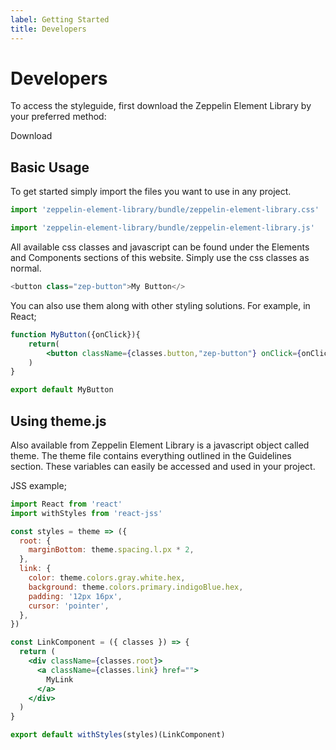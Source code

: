 ```yaml
---
label: Getting Started
title: Developers
---
```



# Developers

To access the styleguide, first download the Zeppelin Element Library by your preferred method:

<Link to={'/content/download/'} className="zep-button zep-button__full">
  Download
</Link>

## Basic Usage

To get started simply import the files you want to use in any project.

```js
import 'zeppelin-element-library/bundle/zeppelin-element-library.css'

import 'zeppelin-element-library/bundle/zeppelin-element-library.js'
```

All available css classes and javascript can be found under the Elements and Components sections of this website.
Simply use the css classes as normal.

```js
<button class="zep-button">My Button</>
```

You can also use them along with other styling solutions. For example, in React;

```jsx
function MyButton({onClick}){
    return(
        <button className={classes.button,"zep-button"} onClick={onClick}>React Button</>
    )
}

export default MyButton
```

## Using theme.js

Also available from Zeppelin Element Library is a javascript object called theme. The theme file contains
everything outlined in the Guidelines section. These variables can easily be accessed and used in your project.

JSS example;

```jsx
import React from 'react'
import withStyles from 'react-jss'

const styles = theme => ({
  root: {
    marginBottom: theme.spacing.l.px * 2,
  },
  link: {
    color: theme.colors.gray.white.hex,
    background: theme.colors.primary.indigoBlue.hex,
    padding: '12px 16px',
    cursor: 'pointer',
  },
})

const LinkComponent = ({ classes }) => {
  return (
    <div className={classes.root}>
      <a className={classes.link} href="">
        MyLink
      </a>
    </div>
  )
}

export default withStyles(styles)(LinkComponent)
```

